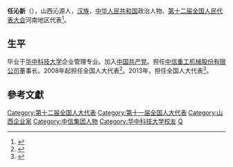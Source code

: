 '''任沁新'''（{{bd|1955年||}}），山西沁源人，[[汉族|汉族]]，[[中华人民共和国|中华人民共和国]]政治人物、[[第十二届全国人民代表大会|第十二届全国人民代表大会]]河南地区代表<ref>{{cite web|author=新华网|title=第十一届全国人大代表|url=http://news.xinhuanet.com/ziliao/2008-03/03/content_7708230.htm?node=36628|publisher=新华网|accessdate=2014-01-07|archive-date=2014-01-10|archive-url=https://web.archive.org/web/20140110211415/http://news.xinhuanet.com/ziliao/2008-03/03/content_7708230.htm?node=36628|dead-url=no}}</ref>。

==生平==
毕业于[[华中科技大学|华中科技大学]]企业管理专业。加入[[中国共产党|中国共产党]]。担任[[中信重工机械股份有限公司|中信重工机械股份有限公司]]董事长。2008年起担任全国人大代表<ref>{{cite news|title=全国人大代表信息-任沁新|url=http://210.82.31.1:8084/delegate/viewDelegate.action?dbid=111417|accessdate=2013-04-05|newspaper=全国人大网|archive-url=https://web.archive.org/web/20140502033334/http://www.npc.gov.cn/delegate/viewDelegate.action?dbid=111417|archive-date=2014-05-02|dead-url=yes}}</ref>。2013年，担任全国人大代表<ref>{{cite news|title=全国人大代表信息-任沁新|url=http://210.82.31.1:8084/delegate/viewDelegate.action?dbid=121392|accessdate=2013-04-05|newspaper=全国人大网|archive-url=https://web.archive.org/web/20150122191349/http://www.npc.gov.cn/delegate/viewDelegate.action?dbid=121392|archive-date=2015-01-22|dead-url=yes}}</ref>。

==參考文獻==
{{reflist}}
{{中国政治人物小作品}}

{{DEFAULTSORT:R}}
[[Category:第十二届全国人大代表|Category:第十二届全国人大代表]]
[[Category:第十一届全国人大代表|Category:第十一届全国人大代表]]
[[Category:山西企业家|Category:山西企业家]]
[[Category:中信集团人物|Category:中信集团人物]]
[[Category:华中科技大学校友|Category:华中科技大学校友]]
[[Category:任姓|Q]]